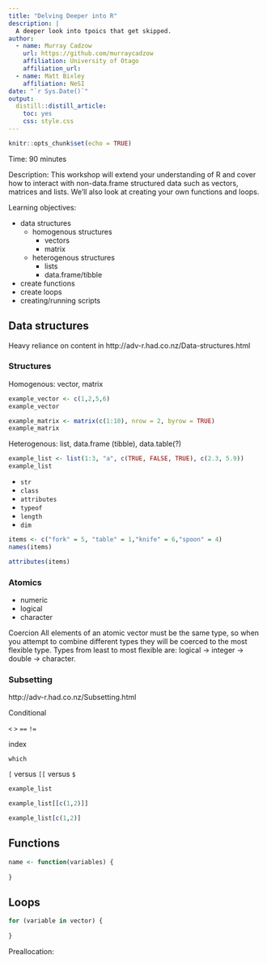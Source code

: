 ```yaml
---
title: "Delving Deeper into R"
description: |
  A deeper look into tpoics that get skipped.
author:
  - name: Murray Cadzow 
    url: https://github.com/murraycadzow
    affiliation: University of Otago
    affiliation_url:
  - name: Matt Bixley
    affiliation: NeSI 
date: "`r Sys.Date()`"
output: 
  distill::distill_article:
    toc: yes
    css: style.css
---
```


```r
knitr::opts_chunk$set(echo = TRUE)
```




Time: 90 minutes



Description: This workshop will extend your understanding of R and cover how to interact with non-data.frame structured data such as vectors, matrices and lists. We'll also look at creating your own functions and loops.

Learning objectives:

- data structures
    - homogenous structures
        - vectors
        - matrix
    - heterogenous structures
        - lists
        - data.frame/tibble
- create functions
- create loops
- creating/running scripts


## Data structures

Heavy reliance on content in http://adv-r.had.co.nz/Data-structures.html


### Structures



Homogenous: vector, matrix

```r
example_vector <- c(1,2,5,6)
example_vector

example_matrix <- matrix(c(1:10), nrow = 2, byrow = TRUE)
example_matrix
```


Heterogenous: list, data.frame (tibble), data.table(?)


```r
example_list <- list(1:3, "a", c(TRUE, FALSE, TRUE), c(2.3, 5.9))
example_list
```



- `str`
- `class`
- `attributes`
- `typeof`
- `length`
- `dim`

```r
items <- c("fork" = 5, "table" = 1,"knife" = 6,"spoon" = 4)
names(items)

attributes(items)

```



### Atomics

- numeric
- logical
- character

Coercion
All elements of an atomic vector must be the same type, so when you attempt to combine different types they will be coerced to the most flexible type. Types from least to most flexible are: 
logical -> integer -> double -> character.

### Subsetting

http://adv-r.had.co.nz/Subsetting.html

Conditional

`<` `>` `==` `!=`


index

`which`


`[` versus `[[` versus `$`


```r
example_list

example_list[[c(1,2)]]

example_list[c(1,2)]
```



## Functions

```r
name <- function(variables) {
  
}
```


## Loops


```r
for (variable in vector) {
  
}
```


Preallocation:

```r

```


